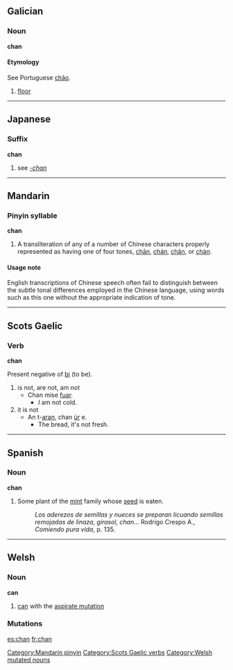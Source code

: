 {{see|Chan|chān|chán|chǎn|chàn|-chan}}
==Galician==
===Noun===
'''chan''' {{m}}
====Etymology====
See Portuguese [[chão]].
#[[floor]]

----

==Japanese==
===Suffix===
'''chan'''
#see ''[[-chan]]''

----

==Mandarin==
===Pinyin syllable===
'''chan'''
# A transliteration of any of a number of Chinese characters properly represented as having one of four tones, [[chān]], [[chán]], [[chǎn]], or [[chàn]].

====Usage note====
English transcriptions of Chinese speech often fail to distinguish between the subtle tonal differences employed in the Chinese language, using words such as this one without the appropriate indication of tone.

[[Category:Mandarin pinyin]]

----

==Scots Gaelic==
===Verb===
'''chan'''

Present negative of [[bi]] (to be).

#is not, are not, am not
#* Chan mise [[fuar]].
#** ''I'' am not cold.
#it is not
#*An t-[[aran]], chan [[ùr]] e.
#**The bread, it's not fresh.

[[Category:Scots Gaelic verbs]]
----

==Spanish==
===Noun===
'''chan'''
#{{rfv-sense}}Some plant of the [[mint]] family whose [[seed]] is eaten.
#:''Los aderezos de semillas y nueces se preparan licuando semillas remojadas de linaza, girasol, chan...'' Rodrigo Crespo A., ''Comiendo pura vida'', p. 135.

----

==Welsh==

===Noun===
'''can'''
# [[can]] with the [[aspirate mutation]]

===Mutations===
{{cy-mut-c|an}}

[[Category:Welsh mutated nouns]]

[[es:chan]]
[[fr:chan]]